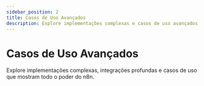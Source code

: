 ---
sidebar_position: 2
title: Casos de Uso Avançados
description: Explore implementações complexas e casos de uso avançados com n8n.
---

# <IonicIcon name="code-slash-outline" size={32} color="#ea4b71" /> Casos de Uso Avançados

Explore implementações complexas, integrações profundas e casos de uso que mostram todo o poder do n8n.

<CardGrid>
  <ArticleCard
    title="Sistema de Cobrança Automatizado com PIX"
    author="Ana Oliveira"
    link="https://exemplo.com"
    description="Integração completa com bancos brasileiros."
    readTime="25 min de leitura"
    views="1.5k visualizações"
  />
  <ArticleCard
    title="Monitoramento de E-commerce em Tempo Real"
    author="Carlos Lima"
    link="https://exemplo.com"
    description="Dashboard automatizado com alertas."
    readTime="20 min de leitura"
    views="1.2k visualizações"
  />
</CardGrid> 
